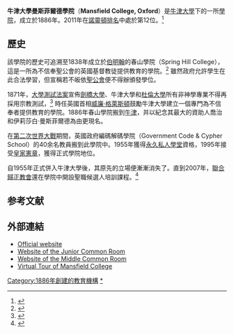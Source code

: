 {{Infobox Oxford college
| name = 曼斯菲爾德學院
| university = 牛津大學
| photo = [[Image:Mansfield-hdr.jpg|290px]]
| infobox_colour = black
| colours = {{scarf|start}}{{cell2|#000000}}{{cell|#FF8C00}}{{cell|#000000}}{{cell|#EC1517}}{{cell2|#000000}}{{cell|#FF8C00}}{{cell|#000000}}{{cell|#EC1517}}{{cell2|#000000}}{{scarf|end}}
| named_for = George and Elizabeth Mansfield
| motto = ''Deus locutus est nobis in filio'' ("God hath spoken unto us by [his] son", [[希伯來書|Hebrews]] 1:1–2)
| established = 1838年，Spring Hill College<br />1886年，Mansfield College
| sister_college = [[劍橋大學哈默頓學院|劍橋大學哈默頓學院]]
| head_label = Principal
| head = Baroness Helena Kennedy
| undergraduates = 214<ref name="students">{{cite web|title = Students by college/permanent private hall|publisher = University of Oxford|url = http://www.ox.ac.uk/about_the_university/facts_and_figures/student_numbers_at_a_glance/index.html#astudents_by_collegepermanent_private_hall|accessdate = 2014-03-27|archive-date = 2013-10-01|archive-url = https://web.archive.org/web/20131001212402/http://www.ox.ac.uk/about_the_university/facts_and_figures/student_numbers_at_a_glance/index.html#astudents_by_collegepermanent_private_hall|dead-url = no}}</ref> （2012年12月）
| graduates = 102
| location = [[曼斯菲爾德路_(牛津)|曼斯費菲德路]]
| latitude = 51.757428
| longitude = -1.252876
| shield = [[Image:Mansfield_College_Oxford_Coat_Of_Arms.svg|150px]]
| blazon = Gules an open book proper inscribed DEUS LOCUTUS EST NOBIS IN FILIO in letters sable bound argent edged and clasped or between three cross crosslets or.
| homepage = [http://www.mansfield.ox.ac.uk/ Homepage]
| boat_club = [http://www.mansfieldcollegeboatclub.co.uk/ Boatclub]
}}

'''牛津大學曼斯菲爾德學院'''（'''Mansfield College, Oxford'''）是[[牛津大學|牛津大學]]下的一所[[牛津大學學院|學院]]，成立於1886年。2011年在[[諾靈頓排名|諾靈頓排名]]中處於第12位。<ref>{{Cite web |url=http://www.ox.ac.uk/about_the_university/facts_and_figures/undergraduate_degr_3.html#acollege_undergraduate_degree_classifications_201011_sorted_by_rank |title=Oxford University Undergraduate Degree Classifications 2010/11 |access-date=2014-03-27 |archive-date=2013-12-05 |archive-url=https://web.archive.org/web/20131205194809/http://www.ox.ac.uk/about_the_university/facts_and_figures/undergraduate_degr_3.html#acollege_undergraduate_degree_classifications_201011_sorted_by_rank |dead-url=no }}</ref>

== 歷史==

該學院的歷史可追溯至1838年成立於[[伯明翰|伯明翰]]的春山學院（Spring Hill College），這是一所為不信奉聖公會的英國基督教徒提供教育的學院。<ref>{{cite web|url=http://www.mansfield.ox.ac.uk/about/historical-background.html?type=0|title=Mansfield College Historical Background|deadurl=yes|archiveurl=https://web.archive.org/web/20110514172042/http://www.mansfield.ox.ac.uk/about/historical-background.html?type=0|archivedate=2011-05-14}}</ref> 雖然政府允許學生在此合法學習，但宣稱若不皈依[[聖公會|聖公會]]便不得辦頒發學位。

1871年，[[大學測試法案|大學測試法案]]宣佈[[劍橋大學|劍橋大學]]、牛津大學和[[杜倫大學|杜倫大學]]所有非神學專業不得再採用宗教測試，<ref>{{cite web|url= http://www.opsi.gov.uk/RevisedStatutes/Acts/ukpga/1871/cukpga_18710026_en_1|title= Universities Tests Act 1871 s.3|accessdate= 2014-03-27|archive-date= 2009-02-15|archive-url= https://web.archive.org/web/20090215123033/http://opsi.gov.uk/RevisedStatutes/Acts/ukpga/1871/cukpga_18710026_en_1|dead-url= no}}</ref> 時任英國首相[[威廉·格萊斯頓|威廉·格萊斯頓]]鼓勵牛津大學建立一個專門為不信奉者提供教育的學院。1886年春山學院搬到[[牛津|牛津]]，并以紀念其最大的資助人喬治和伊莉莎白·曼斯菲爾德為由更現名。

在[[第二次世界大戰|第二次世界大戰]]期間，英國政府編碼解碼學院（Government Code & Cypher School）的40余名教員搬到此學院中。1955年獲得[[永久私人學堂|永久私人學堂]]資格，1995年接受[[皇家憲章|皇家憲章]]，獲得正式學院地位。

自1955年正式併入牛津大學後，其原先的立場便漸漸消失了。直到2007年，[[聯合歸正教會|聯合歸正教會]]還在學院中開設聖職候選人培訓課程。<ref>{{cite web|url=http://www.urc.org.uk/news/2009/june/mansfield_college|title=The last URC minister to qualify through Mansfield College|deadurl=yes|archiveurl=https://web.archive.org/web/20110226114921/http://www.urc.org.uk/news/2009/june/mansfield_college|archivedate=2011-02-26}}</ref>

==参考文献==
{{reflist}}

== 外部連結 ==
*[http://www.mansfield.ox.ac.uk/ Official website] {{Wayback|url=http://www.mansfield.ox.ac.uk/ |date=20210418124241 }}
*[http://jcr.mansfield.ox.ac.uk/ Website of the Junior Common Room] {{Wayback|url=http://jcr.mansfield.ox.ac.uk/ |date=20200710005732 }}
*[http://mcr.mansfield.ox.ac.uk/ Website of the Middle Common Room] {{Wayback|url=http://mcr.mansfield.ox.ac.uk/ |date=20201101023219 }}
*[http://www.chem.ox.ac.uk/oxfordtour/mansfieldcollege/ Virtual Tour of Mansfield College] {{Wayback|url=http://www.chem.ox.ac.uk/oxfordtour/mansfieldcollege/ |date=20210122140716 }}

{{牛津大學}}

[[Category:1886年創建的教育機構|Category:1886年創建的教育機構]]
[[Category:牛津大學曼斯菲爾德學院|*]]
